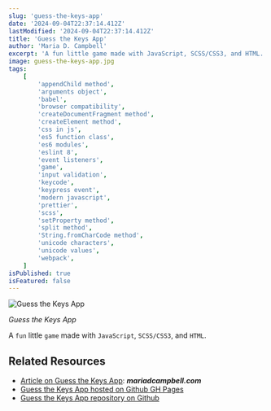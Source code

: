 ```yaml
---
slug: 'guess-the-keys-app'
date: '2024-09-04T22:37:14.412Z'
lastModified: '2024-09-04T22:37:14.412Z'
title: 'Guess the Keys App'
author: 'Maria D. Campbell'
excerpt: 'A fun little game made with JavaScript, SCSS/CSS3, and HTML.'
image: guess-the-keys-app.jpg
tags:
    [
        'appendChild method',
        'arguments object',
        'babel',
        'browser compatibility',
        'createDocumentFragment method',
        'createElement method',
        'css in js',
        'es5 function class',
        'es6 modules',
        'eslint 8',
        'event listeners',
        'game',
        'input validation',
        'keycode',
        'keypress event',
        'modern javascript',
        'prettier',
        'scss',
        'setProperty method',
        'split method',
        'String.fromCharCode method',
        'unicode characters',
        'unicode values',
        'webpack',
    ]
isPublished: true
isFeatured: false
---
```


![Guess the Keys App](guess-the-keys-app.jpg)

_Guess the Keys App_

A `fun` little `game` made with `JavaScript`, `SCSS/CSS3`, and `HTML`.

## Related Resources

-   [Article on Guess the Keys App](/blog/guess-the-keys):
    **_mariadcampbell.com_**
-   [Guess the Keys App hosted on Github GH Pages](https://interglobalmedia.github.io/guess-the-keys/)
-   [Guess the Keys App repository on Github](https://github.com/interglobalmedia/guess-the-keys)
